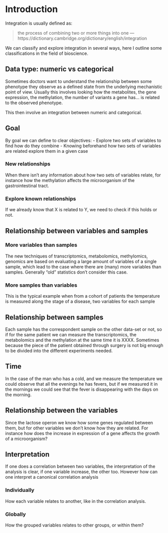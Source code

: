 # Introduction

Integration is usually defined as:

>  the process of combining two or more things into one
>         ---https://dictionary.cambridge.org/dictionary/english/integration

We can classify and explore integration in several ways, here I outline some classifications in the field of bioscience.

## Data type: numeric vs categorical

Sometimes doctors want to understand the relationship between some phenotype they observe as a defined state from the underlying mechanistic point of view. Usually this involves looking how the metabolites, the gene expression, the methylation, the number of variants a gene has... is related to the observed phenotype.

This then involve an integration between numeric and categorical.

## Goal
By goal we can define to clear objectives:
- Explore two sets of variables to find how do they combine
- Knowing beforehand how two sets of variables are related explore them in a given case

### New relationships
When there isn't any information about how two sets of variables relate, for instance how the methylation affects the microorganism of the gastrointestinal tract.

### Explore known relationships
If we already know that X is related to Y, we need to check if this holds or not. 

## Relationship between variables and samples

### More variables than samples
The new techniques of transcriptomics, metabolomics, methylomics, genomics are based on evaluating a large amount of variables of a single sample, which lead to the case where there are (many) more variables than samples. Generally "old" statistics don't consider this case.

### More samples than variables
This is the typical example when from a cohort of patients the temperature is measured along the stage of a disease, two variables for each sample

## Relationship between samples
Each sample has the correspondent sample on the other data-set or not, so if for the same patient we can measure the transcriptomics, the metabolomics and the methylation at the same time it is XXXX.
Sometimes because the piece of the patient obtained through surgery is not big enough to be divided into the different experiments needed.

## Time
In the case of the man who has a cold, and we measure the temperature we could observe that all the evenings he has fevers, but if we measured it in the mornings we could see that the fever is disappearing with the days on the morning.

## Relationship between the variables
Since the lactose operon we know how some genes regulated between them, but for other variables we don't know how they are related. For instance how does the increase in expression of a gene affects the growth of a microorganism?

## Interpretation
If one does a correlation between two variables, the interpretation of the analysis is clear, if one variable increase, the other too. However how can one interpret a canonical correlation analysis

### Individually
How each variable relates to another, like in the correlation analysis. 

### Globally
How the grouped variables relates to other groups, or within them?
